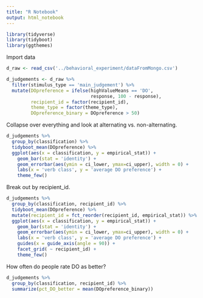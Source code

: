 ```yaml
---
title: "R Notebook"
output: html_notebook
---
```


```r
library(tidyverse)
library(tidyboot)
library(ggthemes)
```

Import data

```r
d_raw <- read_csv('../behavioral_experiment/dataFromMongo.csv') 

d_judgements <- d_raw %>%
  filter(stimulus_type == 'main_judgement') %>%
  mutate(DOpreference = ifelse(highValueMeans == 'DO', 
                               response, 100 - response),
         recipient_id = factor(recipient_id), 
         theme_type = factor(theme_type),
         DOpreference_binary = DOpreference > 50)
```

Collapse over everything and look at alternating vs. non-alternating.

```r
d_judgements %>%
  group_by(classification) %>%
  tidyboot_mean(DOpreference) %>%
  ggplot(aes(x = classification, y = empirical_stat)) +
    geom_bar(stat = 'identity') +
    geom_errorbar(aes(ymin = ci_lower, ymax=ci_upper), width = 0) +
    labs(x = 'verb class', y = 'average DO preference') +
    theme_few() 
```

Break out by recipient_id.

```r
d_judgements %>%
  group_by(classification, recipient_id) %>%
  tidyboot_mean(DOpreference) %>%
  mutate(recipient_id = fct_reorder(recipient_id, empirical_stat)) %>%
  ggplot(aes(x = classification, y = empirical_stat)) +
    geom_bar(stat = 'identity') +
    geom_errorbar(aes(ymin = ci_lower, ymax=ci_upper), width = 0) +
    labs(x = 'verb class', y = 'average DO preference') +
    guides(x = guide_axis(angle = 90)) +
    facet_grid( ~ recipient_id) +
    theme_few() 
```

How often do people rate DO as better?

```r
d_judgements %>%
  group_by(classification, recipient_id) %>%
  summarize(pct_DO_better = mean(DOpreference_binary))
```